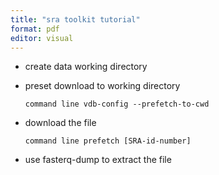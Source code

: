 ```yaml
---
title: "sra toolkit tutorial"
format: pdf
editor: visual
---
```


-   create data working directory

-   preset download to working directory

    ``` command line
    vdb-config --prefetch-to-cwd
    ```

-   download the file

    ``` command line
    prefetch [SRA-id-number]
    ```

-   use fasterq-dump to extract the file
